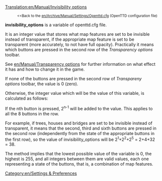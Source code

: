 [[Translation:en/Manual/Invisibility options]]

:<small><<Back to the [[en/Archive/Manual/Settings/Openttd.cfg]] (OpenTTD configuration file)</small>

'''invisibility_options''' is a variable of openttd.cfg file.

It is an integer value that stores what map features are set to be invisible instead of transparent, if the appropriate map feature is set to be transparent (more accurately, to not have full opacity). Practically it means which buttons are pressed in the second row of the ''Transparency options'' toolbar.

See [[en/Manual/Transparency options]] for further information on what effect it has and how to change it in the game.

If none of the buttons are pressed in the second row of ''Transpareny options'' toolbar, the value is 0 (zero).

Otherwise, the integer value which will be the value of this variable, is calculated as follows:

If the nth button is pressed, 2<sup>n-1</sup> will be added to the value. This applies to all the 8 buttons in the row.

For example, if trees, houses and bridges are set to be invisible instead of transparent, it means that the second, third and sixth buttons are pressed in the second row (independently from the state of the appropriate buttons in the first row), so the value of invisibility_options will be 2<sup>1</sup>+2<sup>2</sup>+2<sup>5</sup> = 2+4+32 = 38.

The method implies that the lowest possible value of the variable is 0, the highest is 255, and all integers between them are valid values, each one representing a state of the buttons, that is, a combination of map features.

[[Category:en/Settings & Preferences]]